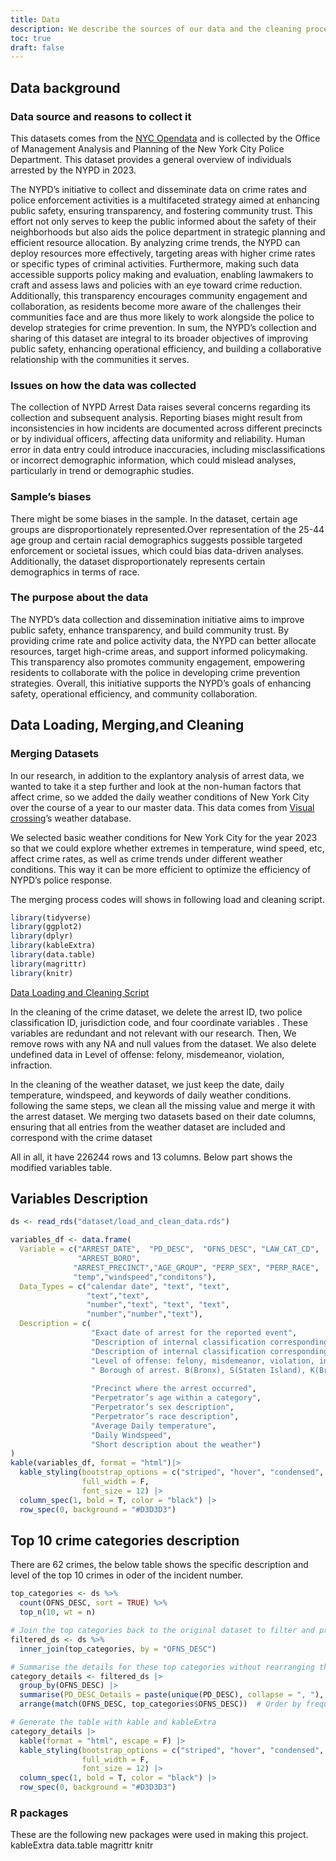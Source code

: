 ```yaml
---
title: Data
description: We describe the sources of our data and the cleaning process, and some explantory analysis.
toc: true
draft: false
---
```


## Data background

### Data source and reasons to collect it

This datasets comes from the [NYC Opendata](https://data.cityofnewyork.us/Public-Safety/NYPD-Arrests-Data-Historic-/8h9b-rp9u/about_data) and is collected by the Office of Management Analysis and Planning of the New York City Police Department. This dataset provides a general overview of individuals arrested by the NYPD in 2023. 

The NYPD's initiative to collect and disseminate data on crime rates and police enforcement activities is a multifaceted strategy aimed at enhancing public safety, ensuring transparency, and fostering community trust. This effort not only serves to keep the public informed about the safety of their neighborhoods but also aids the police department in strategic planning and efficient resource allocation. By analyzing crime trends, the NYPD can deploy resources more effectively, targeting areas with higher crime rates or specific types of criminal activities. Furthermore, making such data accessible supports policy making and evaluation, enabling lawmakers to craft and assess laws and policies with an eye toward crime reduction. Additionally, this transparency encourages community engagement and collaboration, as residents become more aware of the challenges their communities face and are thus more likely to work alongside the police to develop strategies for crime prevention. In sum, the NYPD's collection and sharing of this dataset are integral to its broader objectives of improving public safety, enhancing operational efficiency, and building a collaborative relationship with the communities it serves.


### Issues on how the data was collected  

The collection of NYPD Arrest Data raises several concerns regarding its collection and subsequent analysis. Reporting biases might result from inconsistencies in how incidents are documented across different precincts or by individual officers, affecting data uniformity and reliability. Human error in data entry could introduce inaccuracies, including misclassifications or incorrect demographic information, which could mislead analyses, particularly in trend or demographic studies.

### Sample's biases
There might be some biases in the sample. In the dataset, certain age groups are disproportionately represented.Over representation of the 25-44 age group and certain racial demographics suggests possible targeted enforcement or societal issues, which could bias data-driven analyses. Additionally, the dataset disproportionately represents certain demographics in terms of race.

### The purpose about the data

The NYPD's data collection and dissemination initiative aims to improve public safety, enhance transparency, and build community trust. By providing crime rate and police activity data, the NYPD can better allocate resources, target high-crime areas, and support informed policymaking. This transparency also promotes community engagement, empowering residents to collaborate with the police in developing crime prevention strategies. Overall, this initiative supports the NYPD's goals of enhancing safety, operational efficiency, and community collaboration.

## Data Loading, Merging,and Cleaning

### Merging Datasets

In our research, in addition to the explantory analysis of arrest data, we wanted to take it a step further and look at the non-human factors that affect crime, so we added the daily weather conditions of New York City over the course of a year to our master data. This data comes from [Visual crossing](https://www.visualcrossing.com/weather/weather-data-services#)'s weather database.

We selected basic weather conditions for New York City for the year 2023 so that we could explore whether extremes in temperature, wind speed, etc, affect crime rates, as well as crime trends under different weather conditions. This way it can be more efficient to optimize the efficiency of NYPD's police response. 

The merging process codes will shows in following load and cleaning script.


```r
library(tidyverse) 
library(ggplot2)
library(dplyr)
library(kableExtra)
library(data.table)
library(magrittr)
library(knitr)
```

[Data Loading and Cleaning Script](scripts/load_and_clean_data.R)

In the cleaning of the crime dataset, we delete the arrest ID, two police classification ID, jurisdiction code, and four coordinate variables . These variables are redundant and not relevant with our research. Then, We remove rows with any NA and null values from the dataset. We also delete undefined data in Level of offense: felony, misdemeanor, violation, infraction. 

In the cleaning of the weather dataset, we just keep the date, daily temperature, windspeed, and keywords of daily weather conditions. following the same steps, we clean all the missing value and merge it with the arrest dataset. We merging two datasets based on their date columns, ensuring that all entries from the weather dataset are included and correspond with the crime dataset

All in all, it have 226244 rows and 13 columns. Below part shows the modified variables table. 

## Variables Description

```r
ds <- read_rds("dataset/load_and_clean_data.rds") 
```


```r

variables_df <- data.frame(
  Variable = c("ARREST_DATE",  "PD_DESC",  "OFNS_DESC", "LAW_CAT_CD",
               "ARREST_BORO",
              "ARREST_PRECINCT","AGE_GROUP", "PERP_SEX", "PERP_RACE", 
              "temp","windspeed","conditons"),
  Data_Types = c("calendar date", "text", "text", 
                 "text","text",
                 "number","text", "text", "text", 
                 "number","number","text"),
  Description = c( 
                  "Exact date of arrest for the reported event", 
                  "Description of internal classification corresponding with PD code (more granular than Offense Description)", 
                  "Description of internal classification corresponding with KY code (more general category than PD description)", 
                  "Level of offense: felony, misdemeanor, violation, infraction", 
                  "	Borough of arrest. B(Bronx), S(Staten Island), K(Brooklyn), M(Manhattan), Q(Queens)",
                  
                  "Precinct where the arrest occurred", 
                  "Perpetrator’s age within a category", 
                  "Perpetrator’s sex description", 
                  "Perpetrator’s race description", 
                  "Average Daily temperature",
                  "Daily Windspeed",
                  "Short description about the weather")
)
kable(variables_df, format = "html")|>
  kable_styling(bootstrap_options = c("striped", "hover", "condensed", "responsive"),
                full_width = F, 
                font_size = 12) |>
  column_spec(1, bold = T, color = "black") |>
  row_spec(0, background = "#D3D3D3") 
```

## Top 10 crime categories description

There are 62 crimes, the below table shows the specific description and level of the top 10 crimes in oder of the incident number.

```r
top_categories <- ds %>%
  count(OFNS_DESC, sort = TRUE) %>%
  top_n(10, wt = n)

# Join the top categories back to the original dataset to filter and preserve the order
filtered_ds <- ds %>%
  inner_join(top_categories, by = "OFNS_DESC")

# Summarise the details for these top categories without rearranging them alphabetically
category_details <- filtered_ds |>
  group_by(OFNS_DESC) |>
  summarise(PD_DESC_Details = paste(unique(PD_DESC), collapse = ", "), .groups = "drop") %>%
  arrange(match(OFNS_DESC, top_categories$OFNS_DESC))  # Order by frequency

# Generate the table with kable and kableExtra
category_details |>
  kable(format = "html", escape = F) |>
  kable_styling(bootstrap_options = c("striped", "hover", "condensed", "responsive"),
                full_width = F, 
                font_size = 12) |>
  column_spec(1, bold = T, color = "black") |>
  row_spec(0, background = "#D3D3D3") 
```

### R packages
These are the following new packages were used in making this project.
kableExtra
data.table
magrittr
knitr



